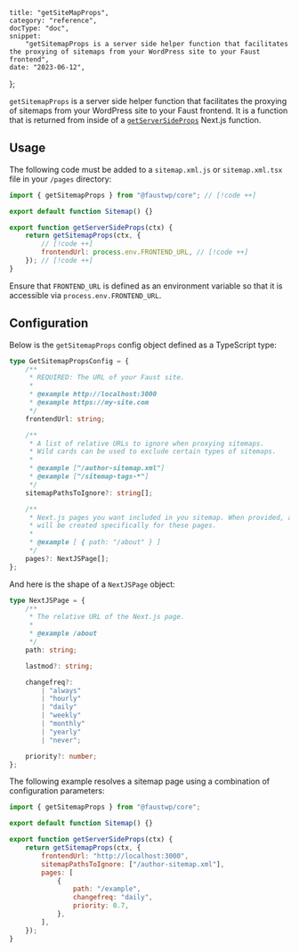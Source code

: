 	title: "getSiteMapProps",
	category: "reference",
	docType: "doc",
	snippet:
		"getSitemapProps is a server side helper function that facilitates the proxying of sitemaps from your WordPress site to your Faust frontend",
	date: "2023-06-12",
};

`getSitemapProps` is a server side helper function that facilitates the proxying of sitemaps from your WordPress site to your Faust frontend. It is a function that is returned from inside of a [`getServerSideProps`](https://nextjs.org/docs/basic-features/data-fetching/get-server-side-props) Next.js function.

## Usage

The following code must be added to a `sitemap.xml.js` or `sitemap.xml.tsx` file in your `/pages` directory:

```js title="/pages/sitemap.xml.js"
import { getSitemapProps } from "@faustwp/core"; // [!code ++]

export default function Sitemap() {}

export function getServerSideProps(ctx) {
	return getSitemapProps(ctx, {
		// [!code ++]
		frontendUrl: process.env.FRONTEND_URL, // [!code ++]
	}); // [!code ++]
}
```

Ensure that `FRONTEND_URL` is defined as an environment variable so that it is accessible via `process.env.FRONTEND_URL`.

## Configuration

Below is the `getSitemapProps` config object defined as a TypeScript type:

```ts
type GetSitemapPropsConfig = {
	/**
	 * REQUIRED: The URL of your Faust site.
	 *
	 * @example http://localhost:3000
	 * @example https://my-site.com
	 */
	frontendUrl: string;

	/**
	 * A list of relative URLs to ignore when proxying sitemaps.
	 * Wild cards can be used to exclude certain types of sitemaps.
	 *
	 * @example ["/author-sitemap.xml"]
	 * @example ["/sitemap-tags-*"]
	 */
	sitemapPathsToIgnore?: string[];

	/**
	 * Next.js pages you want included in you sitemap. When provided, an index
	 * will be created specifically for these pages.
	 *
	 * @example [ { path: "/about" } ]
	 */
	pages?: NextJSPage[];
};
```

And here is the shape of a `NextJSPage` object:

```ts
type NextJSPage = {
	/**
	 * The relative URL of the Next.js page.
	 *
	 * @example /about
	 */
	path: string;

	lastmod?: string;

	changefreq?:
		| "always"
		| "hourly"
		| "daily"
		| "weekly"
		| "monthly"
		| "yearly"
		| "never";

	priority?: number;
};
```

The following example resolves a sitemap page using a combination of configuration parameters:

```js title="sitemap.xml.js"
import { getSitemapProps } from "@faustwp/core";

export default function Sitemap() {}

export function getServerSideProps(ctx) {
	return getSitemapProps(ctx, {
		frontendUrl: "http://localhost:3000",
		sitemapPathsToIgnore: ["/author-sitemap.xml"],
		pages: [
			{
				path: "/example",
				changefreq: "daily",
				priority: 0.7,
			},
		],
	});
}
```
